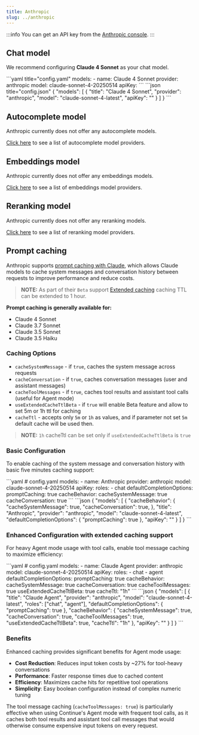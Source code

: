 ```yaml
---
title: Anthropic
slug: ../anthropic
---
```



:::info
You can get an API key from the [Anthropic console](https://console.anthropic.com/account/keys).
:::

## Chat model

We recommend configuring **Claude 4 Sonnet** as your chat model.

<Tabs groupId="config-example">
  <TabItem value="yaml" label="YAML">
  ```yaml title="config.yaml"
  models:
    - name: Claude 4 Sonnet
      provider: anthropic
      model: claude-sonnet-4-20250514
      apiKey: <YOUR_ANTHROPIC_API_KEY>
  ```
  </TabItem>
  <TabItem value="json" label="JSON">
  ```json title="config.json"
  {
    "models": [
      {
        "title": "Claude 4 Sonnet",
        "provider": "anthropic",
        "model": "claude-sonnet-4-latest",
        "apiKey": "<YOUR_ANTHROPIC_API_KEY>"
      }
    ]
  }
  ```
  </TabItem>
</Tabs>

## Autocomplete model

Anthropic currently does not offer any autocomplete models.

[Click here](../../model-roles/autocomplete.md) to see a list of autocomplete model providers.

## Embeddings model

Anthropic currently does not offer any embeddings models.

[Click here](../../model-roles/embeddings.mdx) to see a list of embeddings model providers.

## Reranking model

Anthropic currently does not offer any reranking models.

[Click here](../../model-roles/reranking.mdx) to see a list of reranking model providers.

## Prompt caching

Anthropic supports [prompt caching with Claude](https://docs.anthropic.com/en/docs/build-with-claude/prompt-caching), which allows Claude models to cache system messages and conversation history between requests to improve performance and reduce costs.

> **NOTE:** As part of their `Beta` support [Extended caching](https://docs.anthropic.com/en/docs/build-with-claude/prompt-caching#1-hour-cache-duration) caching TTL can be extended to 1 hour.

**Prompt caching is generally available for:**

- Claude 4 Sonnet
- Claude 3.7 Sonnet
- Claude 3.5 Sonnet
- Claude 3.5 Haiku

### Caching Options

* `cacheSystemMessage` - if `true`, caches the system message across requests
* `cacheConversation` - if `true`, caches conversation messages (user and assistant messages)
* `cacheToolMessages` - if `true`, caches tool results and assistant tool calls (useful for Agent mode)
* `useExtendedCacheTtlBeta` - if `true` will enable Beta feature and allow to set 5m or 1h ttl for caching
* `cacheTtl` - accepts only `5m` or `1h` as values, and if parameter not set `5m` default cache will be used then.

> **NOTE:** `1h` cacheTtl can be set only if `useExtendedCacheTtlBeta` is `true`

### Basic Configuration

To enable caching of the system message and conversation history with basic five minutes caching support:

<Tabs groupId="config-example">
  <TabItem value="yaml" label="YAML">
  ```yaml
  # config.yaml
  models:
    - name: Anthropic
      provider: anthropic
      model: claude-sonnet-4-20250514
      apiKey: <YOUR_ANTHROPIC_API_KEY>
      roles:
        - chat
      defaultCompletionOptions:
        promptCaching: true
      cacheBehavior:
        cacheSystemMessage: true
        cacheConversation: true
  ```
  </TabItem>
  <TabItem value="json" label="JSON">
  ```json
  {
    "models": [
      {
        "cacheBehavior": {
          "cacheSystemMessage": true,
          "cacheConversation": true,
        },
        "title": "Anthropic",
        "provider": "anthropic",
        "model": "claude-sonnet-4-latest",
        "defaultCompletionOptions": {
          "promptCaching": true
        },
        "apiKey": "<YOUR_ANTHROPIC_API_KEY>"
      }
    ]
  }
  ```
  </TabItem>
</Tabs>

### Enhanced Configuration with extended caching support

For heavy Agent mode usage with tool calls, enable tool message caching to maximize efficiency:

<Tabs groupId="config-example">
  <TabItem value="yaml" label="YAML">
  ```yaml
  # config.yaml
  models:
    - name: Claude Agent
      provider: anthropic
      model: claude-sonnet-4-20250514
      apiKey: <YOUR_ANTHROPIC_API_KEY>
      roles:
        - chat
        - agent
      defaultCompletionOptions:
        promptCaching: true
      cacheBehavior:
        cacheSystemMessage: true
        cacheConversation: true
        cacheToolMessages: true
        useExtendedCacheTtlBeta: true
        cacheTtl: "1h"
  ```
  </TabItem>
  <TabItem value="json" label="JSON">
  ```json
  {
    "models": [
      {
        "title": "Claude Agent",
        "provider": "anthropic",
        "model": "claude-sonnet-4-latest",
        "roles": ["chat", "agent"],
        "defaultCompletionOptions": {
          "promptCaching": true
        },
        "cacheBehavior": {
          "cacheSystemMessage": true,
          "cacheConversation": true,
          "cacheToolMessages": true,
          "useExtendedCacheTtlBeta": true,
          "cacheTtl": "1h"
        },
        "apiKey": "<YOUR_ANTHROPIC_API_KEY>"
      }
    ]
  }
  ```
  </TabItem>
</Tabs>

### Benefits

Enhanced caching provides significant benefits for Agent mode usage:

- **Cost Reduction**: Reduces input token costs by ~27% for tool-heavy conversations
- **Performance**: Faster response times due to cached content
- **Efficiency**: Maximizes cache hits for repetitive tool operations
- **Simplicity**: Easy boolean configuration instead of complex numeric tuning

The tool message caching (`cacheToolMessages: true`) is particularly effective when using Continue's Agent mode with frequent tool calls, as it caches both tool results and assistant tool call messages that would otherwise consume expensive input tokens on every request.
